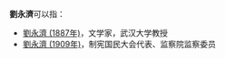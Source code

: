 '''劉永濟'''可以指：
* [[劉永濟_(1887年)|劉永濟 (1887年)]]，文学家，武汉大学教授
* [[劉永濟_(1909年)|劉永濟 (1909年)]]，制宪国民大会代表、监察院监察委员

{{disambig}}